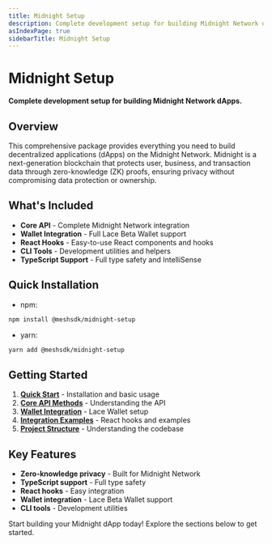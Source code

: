 ```yaml
---
title: Midnight Setup
description: Complete development setup for building Midnight Network dApps
asIndexPage: true
sidebarTitle: Midnight Setup
---
```


# Midnight Setup

**Complete development setup for building Midnight Network dApps.**

## Overview

This comprehensive package provides everything you need to build decentralized applications (dApps) on the Midnight Network. Midnight is a next-generation blockchain that protects user, business, and transaction data through zero-knowledge (ZK) proofs, ensuring privacy without compromising data protection or ownership.

## What's Included

- **Core API** - Complete Midnight Network integration
- **Wallet Integration** - Full Lace Beta Wallet support
- **React Hooks** - Easy-to-use React components and hooks
- **CLI Tools** - Development utilities and helpers
- **TypeScript Support** - Full type safety and IntelliSense

## Quick Installation

- npm:
```bash
npm install @meshsdk/midnight-setup
```

- yarn:
```bash
yarn add @meshsdk/midnight-setup
```

## Getting Started

1. **[Quick Start](/en/packages/midnight_setup/quick_start)** - Installation and basic usage
2. **[Core API Methods](/en/packages/midnight_setup/api_methods)** - Understanding the API
3. **[Wallet Integration](/en/packages/midnight_setup/wallet_integration)** - Lace Wallet setup
4. **[Integration Examples](/en/packages/midnight_setup/examples)** - React hooks and examples
5. **[Project Structure](/en/packages/midnight_setup/project_structure)** - Understanding the codebase

## Key Features

- **Zero-knowledge privacy** - Built for Midnight Network
- **TypeScript support** - Full type safety
- **React hooks** - Easy integration
- **Wallet integration** - Lace Beta Wallet support
- **CLI tools** - Development utilities

Start building your Midnight dApp today! Explore the sections below to get started.


